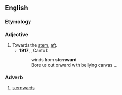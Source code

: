==English==

===Etymology===
{{suffix|stern|ward|lang=en}}

===Adjective===
{{en-adj}}

# Towards the [[stern]], [[aft]].
#* '''1917''', {{w|Ezra Pound}}, Canto I:
#*: winds from '''sternward'''
#*: Bore us out onward with bellying canvas ...



===Adverb===
{{en-adv}}

# [[sternwards]]